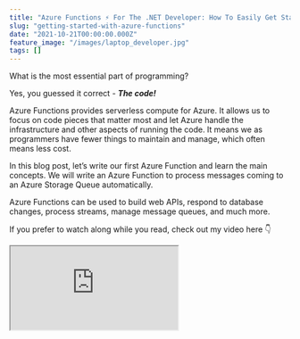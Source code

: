 ```yaml
---
title: "Azure Functions ⚡ For The .NET Developer: How To Easily Get Started"
slug: "getting-started-with-azure-functions"
date: "2021-10-21T00:00:00.000Z"
feature_image: "/images/laptop_developer.jpg"
tags: []
---
```


What is the most essential part of programming?

Yes, you guessed it correct - _**The code!**_

Azure Functions provides serverless compute for Azure. It allows us to focus on code pieces that matter most and let Azure handle the infrastructure and other aspects of running the code. It means we as programmers have fewer things to maintain and manage, which often means less cost.

In this blog post, let’s write our first Azure Function and learn the main concepts. We will write an Azure Function to process messages coming to an Azure Storage Queue automatically.

Azure Functions can be used to build web APIs, respond to database changes, process streams, manage message queues, and much more.

If you prefer to watch along while you read, check out my video here 👇

<iframe src="https://www.youtube.com/embed/27OUTVdK2\_0" />

Writing Our First Function
--------------------------

Before proceeding any further, make sure you have the [Azure Functions Core Tools](https://docs.microsoft.com/en-us/azure/azure-functions/functions-run-local?WT.mc_id=AZ-MVP-5003875) installed.

Azure Functions Core Tools help develop and test functions on the local computer using the full Functions runtime. Depending on the IDE that you use to write code, you can pick and choose different ways to create a Function - [Command line](https://docs.microsoft.com/en-us/azure/azure-functions/create-first-function-cli-csharp?WT.mc_id=AZ-MVP-5003875), [VS Code](https://docs.microsoft.com/en-us/azure/azure-functions/create-first-function-vs-code-csharp?WT.mc_id=AZ-MVP-5003875), [Visual Studio](https://docs.microsoft.com/en-us/azure/azure-functions/functions-create-your-first-function-visual-studio?WT.mc_id=AZ-MVP-5003875), [Rider](https://blog.jetbrains.com/dotnet/2019/05/09/building-azure-functions-sql-database-improvements-azure-toolkit-rider-2019-1/) etc.

Creating a Functions involves choosing a template for the Function Trigger.

![Visual Studio Azure Function Template](/images/azure_function_create_new.jpg)

When creating an Azure Function, we need to specify a Storage Account (_`AzureWebJobsStorage`_). In the above example, it is set to the Storage Emulator. When we deploy the Function to the Azure infrastructure, this needs to be a real Azure Storage Account that supports Blob, Queue, and Table storage.

This storage account manages triggers, logging function executions, and other meta information of the Azure Function itself. [Here are a few considerations](https://docs.microsoft.com/en-us/azure/azure-functions/storage-considerations?WT.mc_id=AZ-MVP-5003875) you need to make if you are reusing an existing storage account for running a Function.

The `AzureWebJobsStorage` Storage Account is not related to the account that the Function is listening for queue messages. That Queue/Storage is identified by the two values below the `AzureWebJobsStorage` setting in the above dialog/diagram.

### Triggers

Triggers run Azure Functions.

It defines how/when a Function is invoked. Every Function must have exactly one trigger. Depending on the trigger, it has associated data that is passed on the Azure Function as payload.

In this example, we want to process messages coming into Azure Queue Storage. The Queue trigger template helps set up the initial code required for this.

### Function Code

An Azure Function is defined as a static method within a class library project identified by the `FunctionName` attribute. This method is the Function’s entry point. The method must define a Trigger attribute that specifies the trigger type and binds input data.

The below function is an Azure Queue Storage triggered Function. It runs anytime a message is dropped in the `add-weatherdata`. The connection string to the queue is specified as part of the environment configuration with the name `WeatherDataQueue`.

    public static class Function1
    {
        [FunctionName("ProcessWeatherData")]
        public static void Run(
            [QueueTrigger("add-weatherdata", Connection = "WeatherDataQueue")]string myQueueItem, 
            ILogger log)
        {
            log.LogInformation($"C# Queue trigger function processed: {myQueueItem}");
        }
    }
    

The connection string `WeatherDataQueue` can be specified as part of the `local.settings.json` file when running on the local development computer.

    {
      "IsEncrypted": false,
      "Values": {
        "AzureWebJobsStorage": "UseDevelopmentStorage=true",
        "FUNCTIONS_WORKER_RUNTIME": "dotnet",
        "WeatherDataQueue": "<Connection String to Azure Storage Account>"
      }
    }
    

Run the application after setting the correct connection string. If you drop messages to the queue either via the Azure Portal or using code, it will automatically be picked up the Function code and process.

In this case, it simply logs the message.

![Azure Function Local Application Console](/images/azure_function_processing.jpg)

Azure Function & Managed Identity
---------------------------------

Azure Functions supports Managed Identities.

This means we can avoid having to put in connection strings to connect to other resources (that support Managed Identities) and instead let Azure manage the credentials for us.

[

DefaultAzureCredential: Unifying How We Get Azure AD Token

Azure Identity library provides Azure Active Directory token authentication support across the Azure SDK

![](/images/favicon.ico)Rahul NathRahul Pulikkot Nath

![](/images/pfx_security.jpg)

](__GHOST_URL__/blog/defaultazurecredential-from-azure-sdk)

In our example, we added in the `WeatherDataQueue` connection string to connect to the Azure Queue Storage. We can replace this to use Managed Identites.

To enable Managed Identities for QueueTrigger we need to update it to the latest Nuget package ([Extension version 5.0.0-beta1 or later](https://docs.microsoft.com/en-us/azure/azure-functions/functions-bindings-storage-queue?WT.mc_id=AZ-MVP-5003875#storage-extension-5x-and-higher)).

With the updated packages, update the connection string name in `local.settings.json` file with a suffix `__queueServiceUri`.

    {
      "IsEncrypted": false,
      "Values": {
        "AzureWebJobsStorage": "UseDevelopmentStorage=true",
        "FUNCTIONS_WORKER_RUNTIME": "dotnet",
        "WeatherDataQueue__queueServiceUri": "https://youtubevideodemo.queue.core.windows.net/"
      }
    }
    

The `QueueTrigger` class is set up to use Managed Identity to connect to the Storage Account when it detects a connection string value appended with the _serviceUri_.

Make sure to grant the Identity the application is running under appropriate permissions in the Azure Storage Account.

When running on the local machine, it can automatically pick up the user logged in to Visual Studio. If the Function is running in Azure infrastructure, enable Identity on the resource and grant it permissions.

![Azure Function Role Assignment For Managed Identity](/images/azure_function_iam_role_assignments.jpg)

Since we need to access Queue Storage to read, write, and delete messages, I have assigned the ‘_Storage Queue Data Contributor_’ role for the appropriate identities as shown above.

The application does not use any secrets or sensitive information to connect the Queue Storage. The Azure infrastructure is automatically managing this for us. It is one less thing to worry about for us developers.

Deploying Azure Functions
-------------------------

The easiest way to deploy (for testing purposes) is to Publish from the IDE. In Visual Studio, this is built-in, for other IDE’s you will have to install the Azure Tools Extension.

![Deploy Azure Function From Visual Studio](/images/azure_function_publish_visual_studio.jpg)

For real-world applications, I suggest setting up a build-deploy pipeline. If you are using Azure DevOps, check out the below video 👇

<iframe src="https://www.youtube.com/embed/\_cOckpopDkY" />

We have successfully created an Azure Function, set it up to process messages from a Queue Storage, and have an end-to-end build and deploy pipeline to push our code into the Azure Infrastructure.

Any time we change our Function and commit it to our git repository, it will be automatically deployed to the corresponding environment.

I hope this helped you to understand and write your first Azure Function ⚡